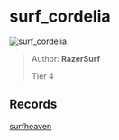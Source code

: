 
# surf_cordelia

![surf_cordelia](https://raw.githubusercontent.com/Sayt123/SurfMapPics/Maps-and-bonuses/csgo/surf_cordelia.jpg)

> Author: **RazerSurf**
>
> Tier 4

## Records

[surfheaven](https://surfheaven.eu/map/surf_cordelia)
